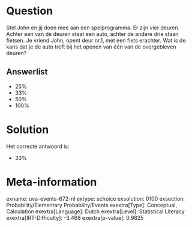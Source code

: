 Question
========

Stel John en jij doen mee aan een spelprogramma. Er zijn vier deuren.
Achter een van de deuren staat een auto, achter de andere drie staan
fietsen. Je vriend John, opent deur nr.1, met een fiets erachter. Wat is
de kans dat je de auto treft bij het openen van één van de overgebleven
deuren?


Answerlist
----------

* 25%
* 33%
* 50%
* 100%

Solution
========

Het correcte antwoord is: 

* 33%

Meta-information
================
exname: uva-events-672-nl
extype: schoice
exsolution: 0100
exsection: Probability/Elementary Probability/Events
exextra[Type]: Conceptual, Calculation
exextra[Language]: Dutch
exextra[Level]: Statistical Literacy
exextra[IRT-Difficulty]: -3.468
exextra[p-value]: 0.9825
